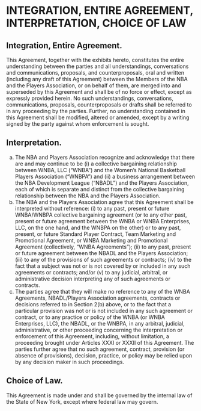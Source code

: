 # INTEGRATION, ENTIRE AGREEMENT, INTERPRETATION, CHOICE OF LAW
\chaptermark{INTEGRATION, ENTIRE AGREEMENT \ldots}

## Integration, Entire Agreement.

This Agreement, together with the exhibits hereto, constitutes the entire understanding between the parties and all understandings, conversations and communications, proposals, and counterproposals, oral and written (including any draft of this Agreement) between the Members of the NBA and the Players Association, or on behalf of them, are merged into and superseded by this Agreement and shall be of no force or effect, except as expressly provided herein. No such understandings, conversations, communications, proposals, counterproposals or drafts shall be referred to in any proceeding by the parties. Further, no understanding contained in this Agreement shall be modified, altered or amended, except by a writing signed by the party against whom enforcement is sought.

## Interpretation.

(a) The NBA and Players Association recognize and acknowledge that there are and may continue to be (i) a collective bargaining relationship between WNBA, LLC ("WNBA") and the Women's National Basketball Players Association ("WNBPA") and (ii) a business arrangement between the NBA Development League ("NBADL") and the Players Association, each of which is separate and distinct from the collective bargaining relationship between the NBA and the Players Association.
(b) The NBA and the Players Association agree that this Agreement shall be interpreted without reference: (i) to any past, present or future WNBA/WNBPA collective bargaining agreement (or to any other past, present or future agreement between the WNBA or WNBA Enterprises, LLC, on the one hand, and the WNBPA on the other) or to any past, present, or future Standard Player Contract, Team Marketing and Promotional Agreement, or WNBA Marketing and Promotional Agreement (collectively, "WNBA Agreements"); (ii) to any past, present or future agreement between the NBADL and the Players Association; (iii) to any of the provisions of such agreements or contracts; (iv) to the fact that a subject was not or is not covered by or included in any such agreements or contracts; and/or (v) to any judicial, arbitral, or administrative decision interpreting any of such agreements or contracts.
(c) The parties agree that they will make no reference to any of the WNBA Agreements, NBADL/Players Association agreements, contracts or decisions referred to in Section 2(b) above, or to the fact that a particular provision was not or is not included in any such agreement or contract, or to any practice or policy of the WNBA (or WNBA Enterprises, LLC), the NBADL, or the WNBPA, in any arbitral, judicial, administrative, or other proceeding concerning the interpretation or enforcement of this Agreement, including, without limitation, a proceeding brought under Articles XXXI or XXXII of this Agreement. The parties further agree that no such agreement, contract, provision (or absence of provisions), decision, practice, or policy may be relied upon by any decision maker in such proceedings.

## Choice of Law.

This Agreement is made under and shall be governed by the internal law of the State of New York, except where federal law may govern.